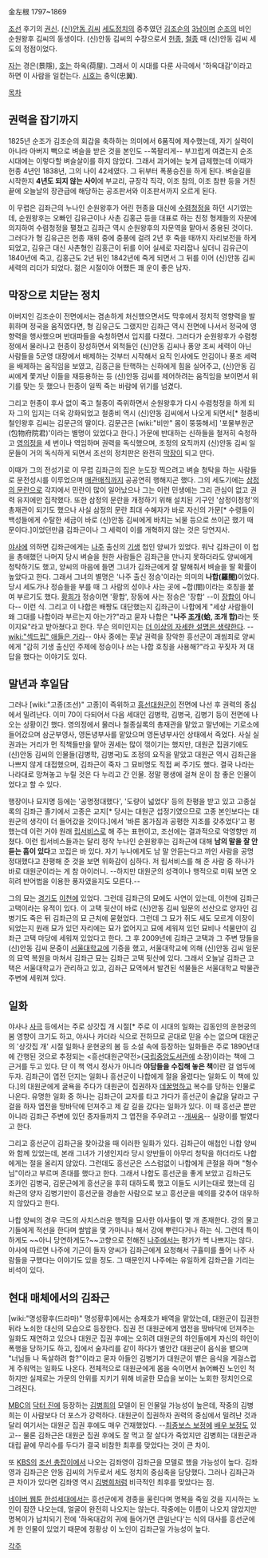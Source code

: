 金左根
1797~1869

[[조선]] 후기의 [[권신]]. [[안동%20김씨#s-3|(신)안동 김씨]] [[세도정치]]의 중추였던 [[김조순]]의 [[3남]]이며 [[순조]]의 비인 순원왕후 김씨의 동생이다. (신)안동 김씨의 수장으로서 [[헌종]], [[철종]] 때 (신)안동 김씨 세도의 정점이었다.

[[자]]는 경은(景隱), [[호]]는 하옥(荷屋). 그래서 이 시대를 다룬 사극에서 '하옥대감'이라고 하면 이 사람을 일컫는다. [[시호]]는 충익(忠翼).

[[목차]]
== 권력을 잡기까지 ==
1825년 순조가 김조순의 회갑을 축하하는 의미에서 6품직에 제수했는데, 자기 실력이 아니라 아버지 빽으로 벼슬을 받은 것을 본인도 --쪽팔리게-- 부끄럽게 여겼는지 순조 시대에는 이렇다할 벼슬살이를 하지 않았다. 그래서 과거에는 늦게 급제했는데 이때가 헌종 4년인 1838년, 그의 나이 42세였다. 그 뒤부터 폭풍승진을 하게 된다. 벼슬길을 시작한지 '''4년도 되지 않는 사이'''에 부교리, 규장각 직각, 이조 참의, 이조 참판 등을 거친 끝에 오늘날의 장관급에 해당하는 공조판서와 이조판서까지 오르게 된다.

이 무렵은 김좌근의 누나인 순원왕후가 어린 헌종을 대신에 [[수렴청정]]을 하던 시기였는데, 순원왕후는 오빠인 김유근이나 사촌 김홍근 등을 대표로 하는 친정 형제들의 자문에 의지하여 수렴청정을 펼쳤고 김좌근 역시 순원왕후의 자문역을 맡아서 중용된 것이다. 그러다가 형 김유근은 헌종 재위 중에 중풍에 걸려 2년 후 죽을 때까지 자리보전을 하게 되었고, 김유근 대신 사촌형인 김홍근이 뒤를 이어 실세로 자리잡나 싶더니 김유근이 1840년에 죽고, 김홍근도 2년 뒤인 1842년에 죽게 되면서 그 뒤를 이어 (신)안동 김씨 세력의 리더가 되었다. 젊은 시절이야 어쨌든 꽤 운이 좋은 남자.

== 막장으로 치닫는 정치 ==
아버지인 김조순이 전면에서는 겸손하게 처신했으면서도 막후에서 정치적 영향력을 발휘하며 정국을 움직였다면, 형 김유근도 그랬지만 김좌근 역시 전면에 나서서 정국에 영향력을 행사했으며 반대파들을 숙청하면서 입지를 다졌다. 그러다가 순원왕후가 수렴청정에서 물러나고 헌종이 장성하면서  외척들인 (신)안동 김씨나 풍양 조씨 세력이 아닌 사람들을 5군영 대장에서 배제하는 것부터 시작해서 요직 인사에도 안김이나 풍조 세력을 배제하는 움직임을 보였고, 김흥근을 탄핵하는 신하에게 힘을 실어주고, (신)안동 김씨에게 쫓겨난 이들을 재등용하는 등 (신)안동 김씨를 제어하려는 움직임을 보이면서 위기를 맞는 듯 했으나 헌종이 일찍 죽는 바람에 위기를 넘겼다.

그리고 헌종이 후사 없이 죽고 철종이 즉위하면서 순원왕후가 다시 수렴청정을 하게 되자 그의 입지는 더욱 강화되었고 철종비 역시 (신)안동 김씨에서 나오게 되면서[* 철종비 철인왕후 김씨는 김문근의 딸이다. 김문근은 [wiki:"비만" 몸이 뚱뚱해서] '포물부원군(包物府院君)'이라는 별명이 있었다고 한다.] 가문에 반대하는 신하들을 철저히 숙청하고 [[영의정]]을 세 번이나 역임하며 권력을 독식했으며, 조정의 요직까지 (신)안동 김씨 일문들이 거의 독식하게 되면서 조선의 정치판은 완전히 [[막장]]이 되고 만다.

이때가 그의 전성기로 이 무렵 김좌근의 집은 눈도장 찍으려고 벼슬 청탁을 하는 사람들로 문전성시를 이루었으며 [[매관매직]]까지 공공연히 행해지곤 했다. 그의 세도기에는 [[삼정의 문란]]으로 각지에서 민란이 많이 일어났으나 그는 이런 민생에는 그리 관심이 없고 권력 유지에만 집착했다. 또한 삼정의 문란을 개정하기 위해 설치된 기구인 '삼정이정청'의 총재관이 되기도 했으나 사실 삼정의 문란 최대 수혜자가 바로 자신의 가문[* 수령들이 백성들에게 수탈한 세금이 바로 (신)안동 김씨에게 바치는 뇌물 등으로 쓰이곤 했기 때문이다.]이었던만큼 김좌근이나 그 세력이 이를 개혁하지 않는 것은 당연지사.

[[야사]]에 의하면 김좌근에게는 [[나주]] 출신의 [[기생]] 첩인 양씨가 있었다. 워낙 김좌근이 이 첩을 총애했던 나머지 당시 벼슬을 원한 사람들은 김좌근을 만나지 못하더라도 양씨에게 청탁하기도 했고, 양씨의 마음에 들면 그녀가 김좌근에게 잘 말해줘서 벼슬을 딸 확률이 높았다고 한다. 그래서 그녀의 별명은 '나주 출신 정승'이라는 의미의 '''나합(羅閤)'''이었다. 당시 세도가나 정승들을 부를 때 그 사람의 성이나 사는 곳에 ~합(閤)이라는 호칭을 붙여 부르기도 했다. [[황희]]가 정승이면 '황합', 장동에 사는 정승은 '장합' --이 [[장합]]이 아니다-- 이런 식. 
그리고 이 나합은 배짱도 대단했는지 김좌근이 나합에게 "세상 사람들이 왜 그대를 나합이라 부르는지 아는가?"라고 묻자 나합은 "'''나주 [[조개]](蛤, 조개 합)'''라는 뜻이지요"라고 받아쳤다고 한다. 무슨 의미인지는 [[더 이상의 자세한 설명은 생략한다]]. --[[wiki:"섹드립" 애들은 가라]]-- 야사 중에는 훗날 권력을 장악한 흥선군이 괘씸죄로 양씨에게 "감히 기생 출신인 주제에 정승이나 쓰는 나합 호칭을 사용해?"라고 꾸짖자 저 대답을 했다는 이야기도 있다.

== 말년과 후일담 ==
그러나 [wiki:"고종(조선)" 고종]이 즉위하고 [[흥선대원군]]이 전면에 나선 후 권력의 중심에서 밀려난다. 이미 70이 다되어서 다음 세대인 김병학, 김병국, 김병기 등이 전면에 나오는 상황이긴 했다. 영의정에서 물러나 철종실록의 총재관을 맡았고 말년에는 기로소에 들어갔으며 삼군부영사, 영돈녕부사를 맡았으며 영돈녕부사인 상태에서 죽었다. 사실 실권과는 거리가 먼 직책들만을 맡아 권세는 많이 꺾이기는 했지만, 대원군 집권기에도 (신)안동 김씨의 인물들(김병학, 김병국)도 조정의 요직을 맡았고 대원군 역시 김좌근을 나쁘지 않게 대접했으며, 김좌근이 죽자 그 묘비명도 직접 써 주기도 했다. 결국 나라는 나라대로 망쳐놓고 누릴 것은 다 누리고 간 인물. 정말 평생에 걸쳐 운이 참 좋은 인물이었다고 할 수 있다.

행장이나 묘지명 등에는 '공명정대했다', '도량이 넓었다' 등의 찬평을 받고 있고 고종실록의 김좌근 졸기에서 고종은 교지[* 당시는 대원군 섭정기였으므로 고종 본인보다는 대원군의 생각이 더 들어갔을 것이다.]에서 '바른 몸가짐과 공평한 지조를 갖추었다'고 평했는데 이런 거야 원래 [[립서비스]]로 해 주는 표현이고, 조선에는 결과적으로 악영향만 끼쳤다. 이런 립서비스들과는 달리 정작 누나인 순원왕후는 김좌근에 대해 '''남의 말을 잘 안 듣는 흠이 있다'''고 꼬집은 바 있다. 자기 누나에게도 남 말 안듣는다고 까인 사람을 공명정대했다고 찬평해 준 것을 보면 위화감이 심하다. 저 립서비스를 해 준 사람 중 하나가 바로 대원군이라는 게 참 아이러니. --하지만 대원군의 성격이나 행적으로 미뤄 보면 오히려 반어법을 이용한 풍자였을지도 모른다.--

그의 묘는 [[경기도]] [[이천]]에 있었다. 그런데 김좌근의 묘에도 사연이 있는데, 이천에 김좌근 고택이라는 유적이 있다. 이 고택 뒷산이 바로 (신)안동 김씨 일문의 선산으로 양자인 김병기도 죽은 뒤 김좌근의 묘 근처에 묻혔었다. 그런데 그 묘가 쥐도 새도 모르게 이장이 되었는지 원래 묘가 있던 자리에는 묘가 없어지고 묘에 세워져 있던 묘비나 석물만이 김좌근 고택 마당에 세워져 있었다고 한다. 그 후 2009년에 김좌근 고택과 그 주변 땅들을 (신)안동 김씨 문중이 [[서울대학교]]에 기증을 했고, 서울대학교에 의해 (신)안동 김씨 일문의 묘역 복원을 마쳐서 김좌근 묘는 김좌근 고택 뒷산에 있다. 그래서 오늘날 김좌근 고택은 서울대학교가 관리하고 있고, 김좌근 묘역에서 발견된 석물들은 서울대학교 박물관 주변에 세워져 있다. 

== 일화 ==
야사나 [[사극]] 등에서는 주로 상갓집 개 시절[* 주로 이 시대의 일화는 김동인의 운현궁의 봄 영향이 크기도 하고, 야사나 카더라 식으로 전하므로 곧대로 믿을 수는 없으며 대원군의 '상갓집 개' 시절 일화나 운현궁의 봄 등 소설 속에 등장하는 일화들은 주로 1890년대에 간행된 것으로 추정되는 <흥선대원군약전>([[국립중앙도서관]]에 소장)이라는 책에 그 근거를 두고 있다. 단 이 책 역시 정사가 아니라 '''야담들을 수집해 놓은 책'''이란 걸 염두에 두자. 김좌근이 엽전 던지는 일화나 흥선군이 나합에게 절을 올렸다는 일화도 이 책에 있다.]의 대원군에게 굴욕을 주다가 대원군이 집권하자 [[데꿀멍]]하고 복수를 당하는 인물로 나온다. 유명한 일화 중 하나는 김좌근이 교자를 타고 가다가 흥선군이 술값을 달라고 구걸을 하자 엽전을 땅바닥에 던져주고 제 갈 길을 갔다는 일화가 있다. 이 때 흥선군 뿐만 아니라 김좌근 주변에 있던 종자들까지 그 엽전을 주우려고 --[[개싸움]]-- 실랑이를 벌였다고 한다.

그리고 흥선군이 김좌근을 찾아갔을 때 이러한 일화가 있다. 김좌근이 애첩인 나합 양씨와 함께 있었는데, 본래 그녀가 기생인지라 당시 양반들이 아무리 청탁을 하더라도 나합에게는 절을 올리지 않았다. 그런데도 흥선군은 스스럼없이 나합에게 큰절을 하며 "형수님"이라고 부르며 존대를 했다고 한다. 그래서 나합도 흥선군을 좋게 보았고 김좌근도 조카인 김병국, 김문근에게 흥선군을 후히 대하도록 했고 이들도 시키는대로 했는데 김좌근의 양자 김병기만이 흥선군을 경솔한 사람으로 보고 흥선군을 예의를 갖추어 대우하지 않았다고 한다.

나합 양씨의 경우 극도의 사치스러운 행적을 묘사한 야사들이 몇 개 존재한다. 강의 물고기들에게 적선을 한다며 쌀밥을 몇 가마니나 해서 강에 뿌린다거나 하는 식. 그런데 특이하게도 ~~아니 당연하게도?~~고향으로 전해진 [[나주]]에서는 평가가 썩 나쁘지는 않다. 야사에 따르면 나주에 기근이 들자 양씨가 김좌근에게 요청해서 구휼미를 풀어 나주 사람들을 구했다는 이야기도 있을 정도. 그 때문인지 나주에는 유일하게 김좌근을 기리는 비석이 있다.

== 현대 매체에서의 김좌근 ==
[wiki:"명성황후(드라마)" 명성황후]에서는 송재호가 배역을 맡았는데, 대원군이 집권한 뒤라 노쇠한 대신의 모습으로 등장한다. 집권 전 대원군에게 엽전을 땅바닥에 던져주는 일화도 재연하고 있으나 대원군 집권 후에는 오히려 대원군의 하인들에게 자신의 하인이 폭행을 당하기도 하고, 집에서 술자리를 같이 하다가 별안간 대원군이 음식을 뱉으며 "너님들 나 독살하려 함?"이라고 묻자 아들인 김병기가 대원군이 뱉은 음식을 게걸스럽게 주워먹는 일화도 나온다. 전체적으로 대원군에게 몸을 숙이면서 늙어빠진 노인인 척 하지만 실제로는 가문의 안위를 지키기 위해 비굴한 모습을 보이는 노회한 정치인으로 그려진다.

[[MBC]]의 [[닥터 진]]에 등장하는 [[김병희]]의 모델이 된 인물일 가능성이 높은데, 작중의 김병희는 이 사람보다 더 포스가 강력하다. 대원군이 집권하자 권력의 중심에서 밀려난 것과 달리 여기서는 대원군 집권 후에도 매우 건재했었다. --[[최종보스 보정]]에 [[배우 보정]]도 있고-- 물론 김좌근은 대원군 집권 후에도 잘 먹고 잘 살다가 죽었지만 김병희는 대원군과 대립 끝에 무리수를 두다가 결국 비참한 최후를 맞았다는 것이 큰 차이. 

또 [[KBS]]의 [[조선 총잡이]]에서 나오는 김좌영이 김좌근을 모델로 했을 가능성이 높다. 김좌영과 김좌근은 안동 김씨의 거두로서 세도 정치의 중심축을 담당했다. 그러나 김좌근과 큰 차이가 있다면 김좌영 역시 [[김병희]]처럼 비극적인 최후를 맞았다는 점. 

[[네이버 웹툰]] [[한섬세대]]에서는 흥선군에게 경종을 울린다며 명복을 죽일 것을 지시하는 노인이 잠깐 나오는데, 얼굴이 완전히 나오지는 않는다. 작중에는 이름이 나오지 않았지만 명복이가 납치되기 전에 '하옥대감의 귀에 들어가면 큰일난다'는 식의 대사를 흥선군에게 한 인물이 있었기 때문에 정황상 이 노인이 김좌근일 가능성이 높다.
 
[[각주]]
